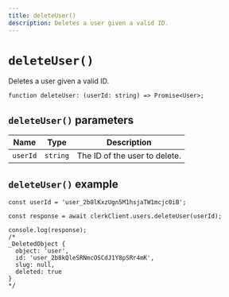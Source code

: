 ```yaml
---
title: deleteUser()
description: Deletes a user given a valid ID.
---
```


# `deleteUser()`

Deletes a user given a valid ID.

```tsx
function deleteUser: (userId: string) => Promise<User>;
```

## `deleteUser()` parameters

| Name | Type | Description |
| --- | --- | --- |
| `userId` | `string` | The ID of the user to delete. |

## `deleteUser()` example

```tsx
const userId = 'user_2b8lKxzUgn5M1hsjaTW1mcjc0iB';

const response = await clerkClient.users.deleteUser(userId);

console.log(response);
/* 
_DeletedObject {
  object: 'user',
  id: 'user_2b8kQleSRNmcOSCdJ1Y8pSRr4mK',
  slug: null,
  deleted: true
}
*/
```
